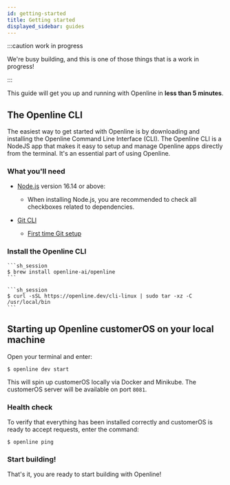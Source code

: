 ```yaml
---
id: getting-started
title: Getting started
displayed_sidebar: guides
---
```


:::caution work in progress

We're busy building, and this is one of those things that is a work in progress!

:::

This guide will get you up and running with Openline in **less than 5 minutes**.  

## The Openline CLI

The easiest way to get started with Openline is by downloading and installing the Openline Command Line Interface (CLI).  The Openline CLI is a NodeJS app that makes it easy to setup and manage Openline apps directly from the terminal.  It's an essential part of using Openline.

### What you'll need

- [Node.js][node] version 16.14 or above:
  - When installing Node.js, you are recommended to check all checkboxes related to dependencies.

- [Git CLI][git]
  - [First time Git setup][git-setup]

### Install the Openline CLI


<Tabs>
  <TabItem value="macos" label="macOS" default>
    
    ```sh_session
    $ brew install openline-ai/openline
    ```
  </TabItem>
  <TabItem value="linux" label="linux" default>
    
    ```sh_session
    $ curl -sSL https://openline.dev/cli-linux | sudo tar -xz -C /usr/local/bin
    ```
  </TabItem>
</Tabs>

## Starting up Openline customerOS on your local machine

Open your terminal and enter:

```sh_session
$ openline dev start
```

This will spin up customerOS locally via Docker and Minikube.  The customerOS server will be available on port `8081`.

### Health check

To verify that everything has been installed correctly and customerOS is ready to accept requests, enter the command:

```sh_session
$ openline ping
```

### Start building!

That's it, you are ready to start building with Openline!


<!---References---->

[git]: https://git-scm.com/book/en/v2/Getting-Started-Installing-Git
[git-setup]: https://git-scm.com/book/en/v2/Getting-Started-First-Time-Git-Setup
[node]: https://nodejs.org/en/download/
